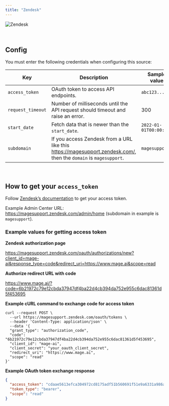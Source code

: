 ```yaml
---
title: "Zendesk"
---
```


![Zendesk](https://upload.wikimedia.org/wikipedia/commons/thumb/c/c8/Zendesk_logo.svg/2560px-Zendesk_logo.svg.png)

<br />

## Config

You must enter the following credentials when configuring this source:

| Key | Description | Sample value
| --- | --- | --- |
| `access_token` | OAuth token to access API endpoints. | `abc123...` |
| `request_timeout` | Number of milliseconds until the API request should timeout and raise an error. | 300 |
| `start_date` | Fetch data that is newer than the `start_date`. | `2022-01-01T00:00:00Z` |
| `subdomain` | If you access Zendesk from a URL like this https://magesupport.zendesk.com/, then the `domain` is `magesupport`. | `magesupport` |

<br />

## How to get your `access_token`

Follow [Zendesk’s documentation](https://support.zendesk.com/hc/en-us/articles/4408845965210)
to get your access token.

Example Admin Center URL: https://magesupport.zendesk.com/admin/home
(subdomain in example is `magesupport`).

### Example values for getting access token

<b>Zendesk authorization page</b>

https://magesupport.zendesk.com/oauth/authorizations/new?client_id=mage-ai&response_type=code&redirect_uri=https://www.mage.ai&scope=read

<b>Authorize redirect URL with code</b>

https://www.mage.ai/?code=6b21972c79e12cbda37947df4ba22d4cb394da752e955c6dac81361d5f453695

<b>Example cURL command to exchange code for access token</b>

```curl
curl --request POST \
  --url https://magesupport.zendesk.com/oauth/tokens \
  --header 'Content-Type: application/json' \
  --data '{
  "grant_type": "authorization_code",
  "code": "6b21972c79e12cbda37947df4ba22d4cb394da752e955c6dac81361d5f453695",
  "client_id": "mage-ai",
  "client_secret": "your_oauth_client_secret",
  "redirect_uri": "https://www.mage.ai",
  "scope": "read"
}'
```

<b>Example OAuth token exchange response</b>

```json
{
  "access_token": "cdaae5613efca304972cd8175adf51b560691f51e9a6331a986a772801a5d898",
  "token_type": "bearer",
  "scope": "read"
}
```

<br />
